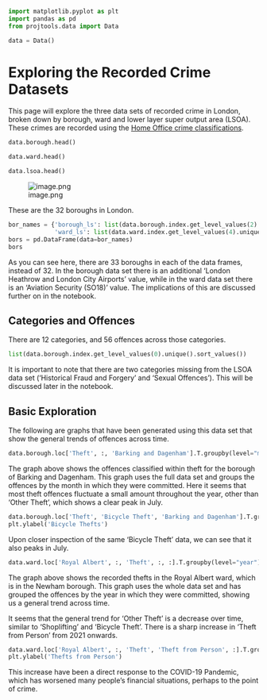 ```python
import matplotlib.pyplot as plt
import pandas as pd
from projtools.data import Data

data = Data()

```

# Exploring the Recorded Crime Datasets
This page will explore the three data sets of recorded crime in London, broken down by borough, ward and lower layer super output area (LSOA). These crimes are recorded using the [Home Office crime classifications](https://www.met.police.uk/sd/stats-and-data/met/crime-type-definitions/).

```python
data.borough.head()
```

```python
data.ward.head()
```

```python
data.lsoa.head()
```

![image.png](attachment:0d2d75bf-6765-40e0-a0de-1ab8350f4b02.png)

These are the 32 boroughs in London.

```python
bor_names = {'borough_ls': list(data.borough.index.get_level_values(2).unique().sort_values()),
             'ward_ls': list(data.ward.index.get_level_values(4).unique().sort_values())}
bors = pd.DataFrame(data=bor_names)
bors
```

As you can see here, there are 33 boroughs in each of the data frames, instead of 32.
In the borough data set there is an additional 'London Heathrow and London City Airports' value, while in the ward data set there is an 'Aviation Security (SO18)' value. The implications of this are discussed further on in the notebook.


## Categories and Offences
There are 12 categories, and 56 offences across those categories.

```python
list(data.borough.index.get_level_values(0).unique().sort_values())
```

It is important to note that there are two categories missing from the LSOA data set ('Historical Fraud and Forgery' and 'Sexual Offences'). This will be discussed later in the notebook.


## Basic Exploration
The following are graphs that have been generated using this data set that show the general trends of offences across time.

```python
data.borough.loc['Theft', :, 'Barking and Dagenham'].T.groupby(level="month").sum().plot()
```

The graph above shows the offences classified within theft for the borough of Barking and Dagenham. This graph uses the full data set and groups the offences by the month in which they were committed. Here it seems that most theft offences fluctuate a small amount throughout the year, other than 'Other Theft', which shows a clear peak in July.

```python
data.borough.loc['Theft', 'Bicycle Theft', 'Barking and Dagenham'].T.groupby(level="month").sum().plot()
plt.ylabel('Bicycle Thefts')
```

Upon closer inspection of the same 'Bicycle Theft' data, we can see that it also peaks in July.

```python
data.ward.loc['Royal Albert', :, 'Theft', :, :].T.groupby(level="year").sum().plot()
```

The graph above shows the recorded thefts in the Royal Albert ward, which is in the Newham borough. This graph uses the whole data set and has grouped the offences by the year in which they were committed, showing us a general trend across time.

It seems that the general trend for 'Other Theft' is a decrease over time, similar to 'Shoplifting' and 'Bicycle Theft'. There is a sharp increase in 'Theft from Person' from 2021 onwards.

```python
data.ward.loc['Royal Albert', :, 'Theft', 'Theft from Person', :].T.groupby(level="year").sum().plot()
plt.ylabel('Thefts from Person')
```

This increase have been a direct response to the COVID-19 Pandemic, which has worsened many people's financial situations, perhaps to the point of crime.
